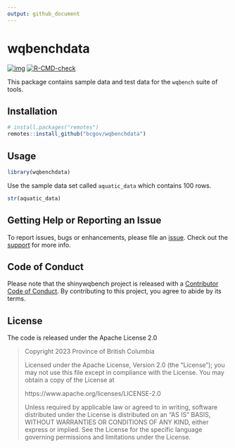 ```yaml
---
output: github_document
---
```


# wqbenchdata

<!-- badges: start -->
[![img](https://img.shields.io/badge/Lifecycle-Experimental-339999)](https://github.com/bcgov/repomountie/blob/master/doc/lifecycle-badges.md)
[![R-CMD-check](https://github.com/bcgov/wqbenchdata/actions/workflows/R-CMD-check.yaml/badge.svg)](https://github.com/bcgov/wqbenchdata/actions/workflows/R-CMD-check.yaml)
<!-- badges: end -->

This package contains sample data and test data for the `wqbench` suite of tools.


## Installation

```r
# install.packages("remotes")
remotes::install_github("bcgov/wqbenchdata")
```

## Usage

```r
library(wqbenchdata)
```

Use the sample data set called `aquatic_data` which contains 100 rows.

```r
str(aquatic_data)
```

## Getting Help or Reporting an Issue

To report issues, bugs or enhancements, please file an [issue](https://github.com/bcgov/wqbenchdata/issues). 
Check out the [support](https://github.com/bcgov/wqbenchdata/blob/main/.github/SUPPORT.md) for more info. 

## Code of Conduct

Please note that the shinywqbench project is released with a [Contributor Code of Conduct](https://github.com/bcgov/wqbenchdata/CODE_OF_CONDUCT.md). 
By contributing to this project, you agree to abide by its terms.

## License 

The code is released under the Apache License 2.0

> Copyright 2023 Province of British Columbia
> 
> Licensed under the Apache License, Version 2.0 (the "License");
> you may not use this file except in compliance with the License.
> You may obtain a copy of the License at 
> 
> https://www.apache.org/licenses/LICENSE-2.0
> 
> Unless required by applicable law or agreed to in writing, software
> distributed under the License is distributed on an "AS IS" BASIS,
> WITHOUT WARRANTIES OR CONDITIONS OF ANY KIND, either express or implied.
> See the License for the specific language governing permissions and
> limitations under the License.
